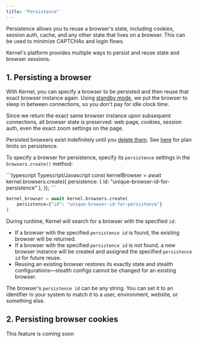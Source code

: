 ```yaml
---
title: "Persistence"
---
```


Persistence allows you to reuse a browser's state, including cookies, session auth, cache, and any other state that lives on a browser. This can be used to minimize CAPTCHAs and login flows.

Kernel's platform provides multiple ways to persist and reuse state and browser sessions.

## 1. Persisting a browser

With Kernel, you can specify a browser to be persisted and then reuse that exact browser instance again. Using [standby mode](/browsers/standby), we put the browser to sleep in between connections, so you don't pay for idle clock time.

Since we return the exact same browser instance upon subsequent connections, all browser state is preserved: web page, cookies, session auth, even the exact zoom settings on the page.

Persisted browsers exist indefinitely until you [delete them](/browsers/termination). See [here](/info/pricing) for plan limits on persistence.

To specify a browser for persistence, specify its `persistence` settings in the `browsers.create()` method:

<CodeGroup>
```typescript Typescript/Javascript
const kernelBrowser = await kernel.browsers.create({
	persistence: { id: "unique-browser-id-for-persistence" },
});
```

```python Python
kernel_browser = await kernel.browsers.create(
	persistence={"id": "unique-browser-id-for-persistence"}
)
```

</CodeGroup>

During runtime, Kernel will search for a browser with the specified `id`:

- If a browser with the specified `persistence id` is found, the existing browser will be returned.
- If a browser with the specified `persistence id` is _not_ found, a new browser instance will be created and assigned the specified `persistence id` for future reuse.
- Reusing an existing browser restores its exactly state and stealth configurations—stealth configs cannot be changed for an existing browser.

The browser's `persistence id` can be any string. You can set it to an identifier in your system to match it to a user, environment, website, or something else.

## 2. Persisting browser cookies

<Info>
  This feature is coming soon
</Info>
